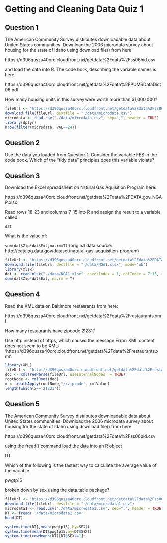 # Getting and Cleaning Data Quiz 1

## Question 1
The American Community Survey distributes downloadable data about United States communities. Download the 2006 microdata survey about housing for the state of Idaho using download.file() from here:

https://d396qusza40orc.cloudfront.net/getdata%2Fdata%2Fss06hid.csv

and load the data into R. The code book, describing the variable names is here:

https://d396qusza40orc.cloudfront.net/getdata%2Fdata%2FPUMSDataDict06.pdf

How many housing units in this survey were worth more than $1,000,000?

```{r}
fileUrl <- "https://d396qusza40orc.cloudfront.net/getdata%2Fdata%2Fss06hid.csv"
download.file(fileUrl, destfile = "./data/microdata.csv")
microdata <- read.csv("./data/microdata.csv", sep=",", header = TRUE)
library(dplyr)
nrow(filter(microdata, VAL==24))
```

## Question 2

Use the data you loaded from Question 1. Consider the variable FES in the code book. Which of the "tidy data" principles does this variable violate?

## Question 3
Download the Excel spreadsheet on Natural Gas Aquisition Program here:

https://d396qusza40orc.cloudfront.net/getdata%2Fdata%2FDATA.gov_NGAP.xlsx

Read rows 18-23 and columns 7-15 into R and assign the result to a variable called:

`dat`

What is the value of:

`sum(dat$Zip*dat$Ext,na.rm=T)`
(original data source: http://catalog.data.gov/dataset/natural-gas-acquisition-program)

```{r}
fileUrl <- "https://d396qusza40orc.cloudfront.net/getdata%2Fdata%2FDATA.gov_NGAP.xlsx"
download.file(fileUrl, destfile = "./data/NGA1.xlsx", mode='wb')
library(xlsx)
dat <- read.xlsx("./data/NGA1.xlsx", sheetIndex = 1, colIndex = 7:15, rowIndex = 18:23)
sum(dat$Zip*dat$Ext, na.rm = T)
```

## Question 4

Read the XML data on Baltimore restaurants from here:

https://d396qusza40orc.cloudfront.net/getdata%2Fdata%2Frestaurants.xml

How many restaurants have zipcode 21231?

Use http instead of https, which caused the message Error: XML content does not seem to be XML: 'https://d396qusza40orc.cloudfront.net/getdata%2Fdata%2Frestaurants.xml'.


```{r}
library(XML)
fileUrl <- "http://d396qusza40orc.cloudfront.net/getdata%2Fdata%2Frestaurants.xml"
doc <- xmlTreeParse(fileUrl, useInternalNodes  = TRUE)
rootNode <- xmlRoot(doc)
x <- xpathApply(rootNode,"//zipcode", xmlValue)
length(which(x=='21231'))
```

## Question 5

The American Community Survey distributes downloadable data about United States communities. Download the 2006 microdata survey about housing for the state of Idaho using download.file() from here:

https://d396qusza40orc.cloudfront.net/getdata%2Fdata%2Fss06pid.csv

using the fread() command load the data into an R object

DT

Which of the following is the fastest way to calculate the average value of the variable

pwgtp15

broken down by sex using the data.table package?

```{r}
fileUrl <- "https://d396qusza40orc.cloudfront.net/getdata%2Fdata%2Fss06pid.csv"
download.file(fileUrl, destfile = "./data/microdata1.csv")
microdata1 <- read.csv("./data/microdata1.csv", sep=",", header = TRUE)
DT <- fread('./data/microdata1.csv')
head(DT)

system.time(DT[,mean(pwgtp15),by=SEX])
system.time(mean(DT$pwgtp15,by=DT$SEX))
system.time(rowMeans(DT)[DT$SEX==1])
```

